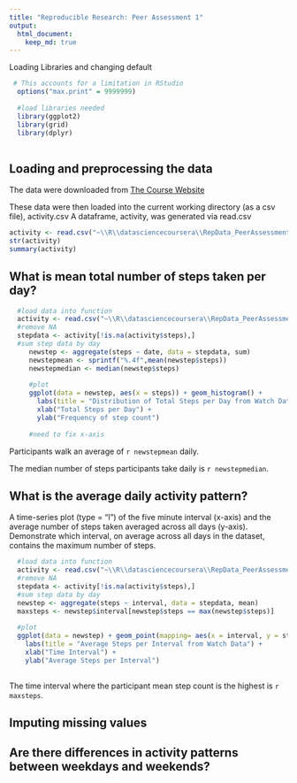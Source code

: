 ```yaml
---
title: "Reproducible Research: Peer Assessment 1"
output: 
  html_document:
    keep_md: true
---
```


Loading Libraries and changing default
```r
 # This accounts for a limitation in RStudio
  options("max.print" = 9999999)
  
  #load libraries needed
  library(ggplot2)
  library(grid)
  library(dplyr)
 
```

## Loading and preprocessing the data

The data were downloaded from [The Course Website](https://d396qusza40orc.cloudfront.net/repdata%2Fdata%2Factivity.zip)

These data were then loaded into the current working directory (as a csv file), activity.csv
A dataframe, activity, was generated via read.csv

```r
activity <- read.csv("~\\R\\datasciencecoursera\\RepData_PeerAssessment1\\activity.csv")
str(activity)
summary(activity)
```


## What is mean total number of steps taken per day?

```r
 
  #load data into function
  activity <- read.csv("~\\R\\datasciencecoursera\\RepData_PeerAssessment1\\activity.csv")
  #remove NA
  stepdata <- activity[!is.na(activity$steps),]
  #sum step data by day
     newstep <- aggregate(steps ~ date, data = stepdata, sum)
     newstepmean <- sprintf("%.4f",mean(newstep$steps))
     newstepmedian <- median(newstep$steps)
     
     #plot
     ggplot(data = newstep, aes(x = steps)) + geom_histogram() +
       labs(title = "Distribution of Total Steps per Day from Watch Data") +
       xlab("Total Steps per Day") +
       ylab("Frequency of step count")
       
     #need to fix x-axis
```

Participants walk an average of `r newstepmean` daily.

The median number of steps participants take daily is `r newstepmedian`.


## What is the average daily activity pattern?
A time-series plot (type = "l") of the five minute interval (x-axis) and the average number of steps taken averaged across all days (y-axis).
Demonstrate which interval, on average across all days in the dataset, contains the maximum number of steps.

```r

  #load data into function
  activity <- read.csv("~\\R\\datasciencecoursera\\RepData_PeerAssessment1\\activity.csv")
  #remove NA
  stepdata <- activity[!is.na(activity$steps),]
  #sum step data by day
  newstep <- aggregate(steps ~ interval, data = stepdata, mean)
  maxsteps <- newstep$interval[newstep$steps == max(newstep$steps)]
  
  #plot
  ggplot(data = newstep) + geom_point(mapping= aes(x = interval, y = steps)) +
    labs(title = "Average Steps per Interval from Watch Data") +
    xlab("Time Interval") +
    ylab("Average Steps per Interval")
  
```
  
  The time interval where the participant mean step count is the highest is `r maxsteps`.


## Imputing missing values



## Are there differences in activity patterns between weekdays and weekends?
